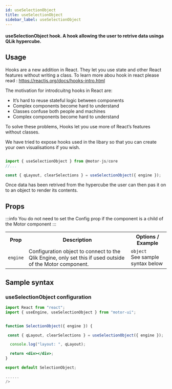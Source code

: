 ```yaml
---
id: useSelectionObject
title: useSelectionObject
sidebar_label: useSelectionObject
---
```


#### useSelectionObject hook. A hook allowing the user to retrive data usinga QLik hypercube.

## Usage

Hooks are a new addition in React. They let you use state and other React features without writing a class. To learn more abou hook in react please read : <a>https://reactjs.org/docs/hooks-intro.html</a>

The motivation for introdcuitng hooks in React are:

- It’s hard to reuse stateful logic between components
- Complex components become hard to understand
- Classes confuse both people and machines
- Complex components become hard to understand

To solve these problems, Hooks let you use more of React’s features without classes.

We have tried to expose hooks used in the libary so that you can create your own visualisations if you wish.

```javascript

import { useSelectionObject } from @motor-js/core
//...

const { qLayout, clearSelections } = useSelectionObject({ engine });

```

Once data has been retrived from the hypercube the user can then pas it on to an object to render its contents.

## Props

:::info
You do not need to set the Config prop if the component is a child of the Motor component
:::

<table>
  <tr>
    <th>Prop</th>
    <th>Description</th>
    <th>Options / Example</th>
  </tr>
  <tr>
    <td>
      <code>engine</code>
    </td>
    <td>
      Configuration object to connect to the Qlik Engine, only set this if used
      outside of the Motor component.
    </td>
    <td>
      <code>object</code>
      <br />
      See sample syntax below
    </td>
  </tr>
</table>

## Sample syntax

### useSelectionObject configuration

```jsx {10-14}
import React from "react";
import { useEngine, useSelectionObject } from "motor-ui";


function SelectionObject({ engine }) {

 const { qLayout, clearSelections } = useSelectionObject({ engine });

  console.log("layout: ", qLayout);

  return <div></div>;
}

export default SelectionObject;

......
/>
```
